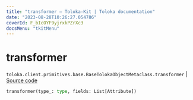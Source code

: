```yaml
---
title: "transformer — Toloka-Kit | Toloka documentation"
date: "2023-08-28T10:26:27.054786"
coverId: F_bIcOYF9yjrxkPZrXc3
docsMenu: "tkitMenu"
---
```


# transformer

`toloka.client.primitives.base.BaseTolokaObjectMetaclass.transformer` | [Source code](https://github.com/Toloka/toloka-kit/blob/v1.2.1/src/client/primitives/base.py#L146)

```python
transformer(type_: type, fields: List[Attribute])
```